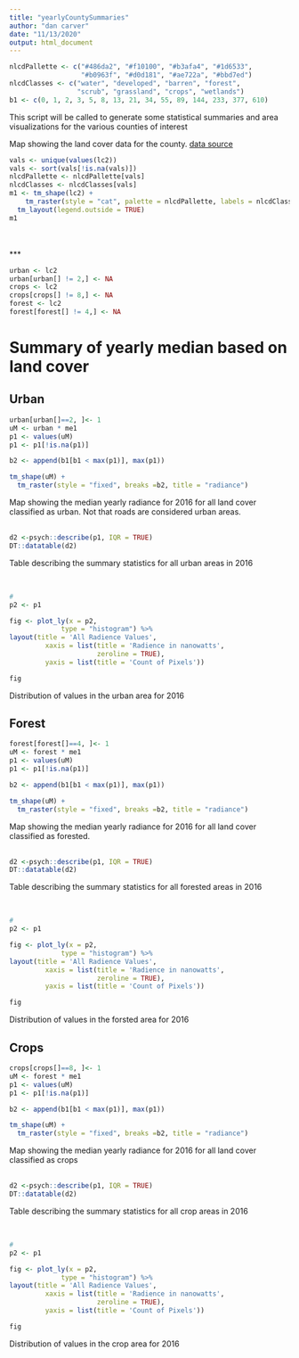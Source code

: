 ```yaml
---
title: "yearlyCountySummaries"
author: "dan carver"
date: "11/13/2020"
output: html_document
---
```


```r
nlcdPallette <- c("#486da2", "#f10100", "#b3afa4", "#1d6533",
                  "#b0963f", "#d0d181", "#ae722a", "#bbd7ed")
nlcdClasses <- c("water", "developed", "barren", "forest",
                 "scrub", "grassland", "crops", "wetlands")
b1 <- c(0, 1, 2, 3, 5, 8, 13, 21, 34, 55, 89, 144, 233, 377, 610)

```

This script will be called to generate some statistical summaries and area visualizations for the various counties of interest

Map showing the land cover data for the county. [data source](https://www.mrlc.gov/data/nlcd-2016-land-cover-conus)
```r
vals <- unique(values(lc2))
vals <- sort(vals[!is.na(vals)])
nlcdPallette <- nlcdPallette[vals]
nlcdClasses <- nlcdClasses[vals]
m1 <- tm_shape(lc2) +
    tm_raster(style = "cat", palette = nlcdPallette, labels = nlcdClasses, title = "Land Cover")+
  tm_layout(legend.outside = TRUE)
m1
```
<br><br>
***
```r
urban <- lc2 
urban[urban[] != 2,] <- NA
crops <- lc2
crops[crops[] != 8,] <- NA
forest <- lc2
forest[forest[] != 4,] <- NA
```


# Summary of yearly median based on land cover {.tabset .tabset-fade .tabset-pills}

## Urban 
```r
urban[urban[]==2, ]<- 1
uM <- urban * me1
p1 <- values(uM)
p1 <- p1[!is.na(p1)]

b2 <- append(b1[b1 < max(p1)], max(p1))

tm_shape(uM) +
  tm_raster(style = "fixed", breaks =b2, title = "radiance")
```

Map showing the median yearly radiance for 2016 for all land cover classified as urban. Not that roads are considered urban areas. 
<br>
<br>

```r

d2 <-psych::describe(p1, IQR = TRUE)
DT::datatable(d2)
```
Table describing the summary statistics for all urban areas in 2016


<br>

```r
#
p2 <- p1

fig <- plot_ly(x = p2,
             type = "histogram") %>%
layout(title = 'All Radience Values',
         xaxis = list(title = 'Radience in nanowatts',
                      zeroline = TRUE),
         yaxis = list(title = 'Count of Pixels'))

fig
```
Distribution of values in the urban area for 2016



## Forest 
```r
forest[forest[]==4, ]<- 1
uM <- forest * me1
p1 <- values(uM)
p1 <- p1[!is.na(p1)]

b2 <- append(b1[b1 < max(p1)], max(p1))

tm_shape(uM) +
  tm_raster(style = "fixed", breaks =b2, title = "radiance")
```

Map showing the median yearly radiance for 2016 for all land cover classified as forested.
<br>
<br>

```r

d2 <-psych::describe(p1, IQR = TRUE)
DT::datatable(d2)
```
Table describing the summary statistics for all forested areas in 2016


<br>

```r
#
p2 <- p1

fig <- plot_ly(x = p2,
             type = "histogram") %>%
layout(title = 'All Radience Values',
         xaxis = list(title = 'Radience in nanowatts',
                      zeroline = TRUE),
         yaxis = list(title = 'Count of Pixels'))

fig
```
Distribution of values in the forsted area for 2016



## Crops 
```r
crops[crops[]==8, ]<- 1
uM <- forest * me1
p1 <- values(uM)
p1 <- p1[!is.na(p1)]

b2 <- append(b1[b1 < max(p1)], max(p1))

tm_shape(uM) +
  tm_raster(style = "fixed", breaks =b2, title = "radiance")
```

Map showing the median yearly radiance for 2016 for all land cover classified as crops
<br>
<br>

```r

d2 <-psych::describe(p1, IQR = TRUE)
DT::datatable(d2)
```
Table describing the summary statistics for all crop areas in 2016


<br>

```r
#
p2 <- p1

fig <- plot_ly(x = p2,
             type = "histogram") %>%
layout(title = 'All Radience Values',
         xaxis = list(title = 'Radience in nanowatts',
                      zeroline = TRUE),
         yaxis = list(title = 'Count of Pixels'))

fig
```
Distribution of values in the crop area for 2016




